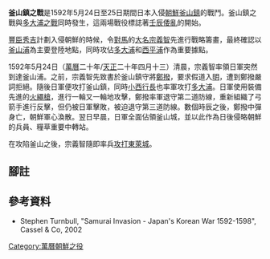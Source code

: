 {{Infobox Military Conflict
|conflict=釜山鎮之戰
|image=[[Image:Siege-of-Busanjin-1592.jpg|250px]]
|caption=釜山鎮殉節圖
|partof=[[萬曆朝鮮之役|萬曆朝鮮之役]]
|date= 1592年5月24日—5月25日
|place=[[朝鮮半島|朝鮮半島]]南部[[釜山|釜山鎮]]
|result=日軍勝利
|combatant1=[[日本|日本]]
|combatant2=[[朝鮮王朝|朝鮮]]
|commander1=[[宗義智|宗義智]]
|commander2=[[鄭撥|鄭撥]]{{KIA}}
|strength1=至少15,000人
|strength2=4,000~8,000人<ref>[[弗洛伊斯|弗洛伊斯]]《日本史》</ref>
|casualties1=不詳
|casualties2= 3,000~8,000人（幾乎全滅） 
|}}
{{Campaignbox 萬曆朝鮮之役}}
'''釜山鎮之戰'''是1592年5月24日至25日期間日本入侵[[朝鮮王朝|朝鮮]][[釜山鎮|釜山鎮]]的戰鬥。釜山鎮之戰與[[多大浦之戰|多大浦之戰]]同時發生，這兩場戰役標誌著[[壬辰倭亂|壬辰倭亂]]的開始。

[[豐臣秀吉|豐臣秀吉]]計劃入侵朝鮮的時候，令[[對馬|對馬]]的[[大名_(稱謂)|大名]][[宗義智|宗義智]]先進行戰略籌畫，最終確認以[[釜山浦|釜山浦]]為主要登陸地點，同時攻佔[[多大浦|多大浦]]和[[西平浦|西平浦]]作為重要據點。

1592年5月24日（[[萬曆|萬曆]]二十年/[[天正_(日本)|天正]]二十年四月十三）清晨，宗義智率領日軍突然到達釜山浦。之前，宗義智先致書於釜山鎮守將[[鄭撥|鄭撥]]，要求假道入[[明|明]]，遭到鄭撥嚴詞拒絕。隨後日軍便攻打釜山鎮，同時[[小西行長|小西行長]]也率軍攻打[[多大浦|多大浦]]。日軍使用裝備先進的[[火繩槍|火繩槍]]，進行一輪又一輪地攻擊，鄭撥率軍退守第二道防線，重新組織了弓箭手進行反擊，但仍被日軍擊敗，被迫退守第三道防線。數個時辰之後，鄭撥中彈身亡，朝鮮軍心渙散。翌日早晨，日軍全面佔領釜山城，並以此作為日後侵略朝鮮的兵員、糧草重要中轉站。

在攻陷釜山之後，宗義智隨即率兵[[東萊城之戰|攻打東萊城]]。

==腳註==
{{reflist}}
==參考資料==
*Stephen Turnbull, "Samurai Invasion - Japan's Korean War 1592-1598", Cassel & Co, 2002
[[Category:萬曆朝鮮之役|Category:萬曆朝鮮之役]]